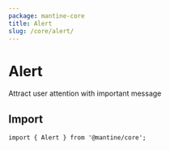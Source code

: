 ```yaml
---
package: mantine-core
title: Alert
slug: /core/alert/
---
```



# Alert

Attract user attention with important message

<PageHeader
  source="mantine-core/src/Alert/Alert.tsx"
  docs="core/Alert.mdx"
  package="@mantine/core"
/>

## Import

```tsx
import { Alert } from '@mantine/core';
```

<AlertConfigurator />

<PropsTable component="Alert" />

